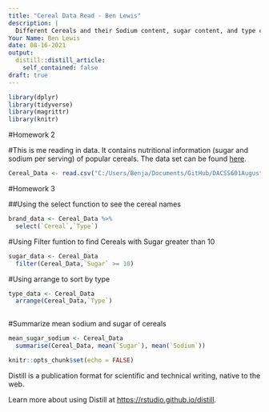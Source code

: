 ```yaml
---
title: "Cereal Data Read - Ben Lewis"
description: |
  Different Cereals and their Sodium content, sugar content, and type categorized with A & C.
Your Name: Ben Lewis
date: 08-16-2021
output:
  distill::distill_article:
    self_contained: false
draft: true
---
```

```r
library(dplyr)
library(tidyverse)
library(magrittr)
library(knitr)
```


#Homework 2

#This is me reading in data. It contains nutritional information (sugar and sodium per serving) of popular cereals. The data set can be found [here](https://artofstat.com/datasets).

```r
Cereal_Data <- read.csv("C:/Users/Benja/Documents/GitHub/DACSS601August2021/_data/cereal.csv")
```

#Homework 3

##Using the select function to see the cereal names

```r
brand_data <- Cereal_Data %>%
  select(`Cereal`,`Type`)
```

#Using Filter funtion to find Cereals with Sugar greater than 10

```r
sugar_data <- Cereal_Data
  filter(Cereal_Data,`Sugar` >= 10)

```

#Using arrange to sort by type

```r
type_data <- Cereal_Data
  arrange(Cereal_Data,`Type`) 
  
```

#Summarize mean sodium and sugar of cereals 

```r
mean_sugar_sodium <- Cereal_Data
  summarise(Cereal_Data, mean(`Sugar`), mean(`Sodium`))

```


```r
knitr::opts_chunk$set(echo = FALSE)
```

Distill is a publication format for scientific and technical writing, native to the web.

Learn more about using Distill at <https://rstudio.github.io/distill>.


